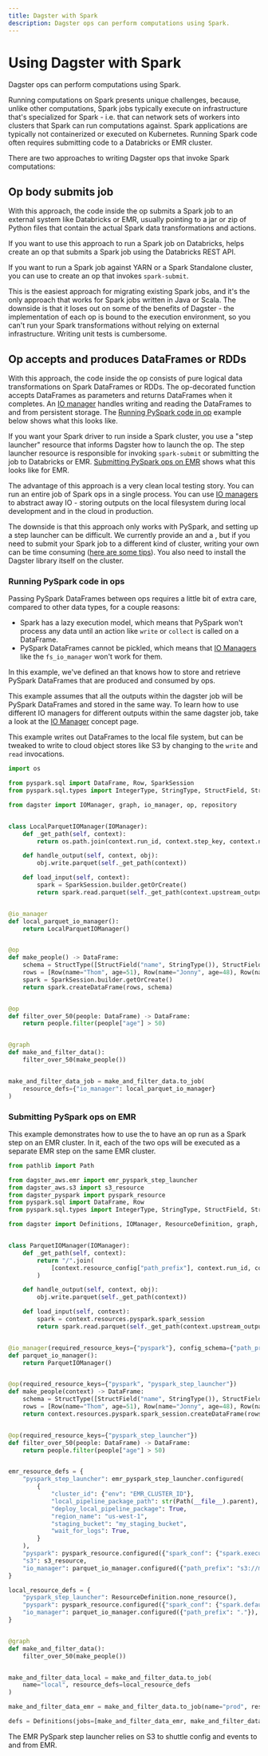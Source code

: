 ```yaml
---
title: Dagster with Spark
description: Dagster ops can perform computations using Spark.
---
```


# Using Dagster with Spark

Dagster ops can perform computations using Spark.

Running computations on Spark presents unique challenges, because, unlike other computations, Spark jobs typically execute on infrastructure that's specialized for Spark - i.e. that can network sets of workers into clusters that Spark can run computations against. Spark applications are typically not containerized or executed on Kubernetes. Running Spark code often requires submitting code to a Databricks or EMR cluster.

There are two approaches to writing Dagster ops that invoke Spark computations:

## Op body submits job

With this approach, the code inside the op submits a Spark job to an external system like Databricks or EMR, usually pointing to a jar or zip of Python files that contain the actual Spark data transformations and actions.

If you want to use this approach to run a Spark job on Databricks, <PyObject module='dagster_databricks' object='create_databricks_job_op' /> helps create an op that submits a Spark job using the Databricks REST API.

If you want to run a Spark job against YARN or a Spark Standalone cluster, you can use <PyObject module='dagster_shell' object='create_shell_command_op' /> to create an op that invokes `spark-submit`.

This is the easiest approach for migrating existing Spark jobs, and it's the only approach that works for Spark jobs written in Java or Scala. The downside is that it loses out on some of the benefits of Dagster - the implementation of each op is bound to the execution environment, so you can't run your Spark transformations without relying on external infrastructure. Writing unit tests is cumbersome.

## Op accepts and produces DataFrames or RDDs

With this approach, the code inside the op consists of pure logical data transformations on Spark DataFrames or RDDs. The op-decorated function accepts DataFrames as parameters and returns DataFrames when it completes. An [IO manager](/concepts/io-management/io-managers) handles writing and reading the DataFrames to and from persistent storage. The [Running PySpark code in op](#running-pyspark-code-in-ops) example below shows what this looks like.

If you want your Spark driver to run inside a Spark cluster, you use a "step launcher" resource that informs Dagster how to launch the op. The step launcher resource is responsible for invoking `spark-submit` or submitting the job to Databricks or EMR. [Submitting PySpark ops on EMR](#submitting-pyspark-ops-on-emr) shows what this looks like for EMR.

The advantage of this approach is a very clean local testing story. You can run an entire job of Spark ops in a single process. You can use [IO managers](/concepts/io-management/io-managers) to abstract away IO - storing outputs on the local filesystem during local development and in the cloud in production.

The downside is that this approach only works with PySpark, and setting up a step launcher can be difficult. We currently provide an <PyObject module='dagster_aws.emr' object='emr_pyspark_step_launcher' /> and a <PyObject module='dagster_databricks' object='databricks_pyspark_step_launcher' />, but if you need to submit your Spark job to a different kind of cluster, writing your own can be time consuming ([here are some tips](https://github.com/dagster-io/dagster/discussions/3201)). You also need to install the Dagster library itself on the cluster.

### Running PySpark code in ops

<CodeReferenceLink filePath="examples/with_pyspark" />

Passing PySpark DataFrames between ops requires a little bit of extra care, compared to other data types, for a couple reasons:

- Spark has a lazy execution model, which means that PySpark won't process any data until an action like `write` or `collect` is called on a DataFrame.
- PySpark DataFrames cannot be pickled, which means that [IO Managers](/concepts/io-management/io-managers) like the `fs_io_manager` won't work for them.

In this example, we've defined an <PyObject module='dagster' object='IOManager' /> that knows how to store and retrieve PySpark DataFrames that are produced and consumed by ops.

This example assumes that all the outputs within the dagster job will be PySpark DataFrames and stored in the same way. To learn how to use different IO managers for different outputs within the same dagster job, take a look at the [IO Manager](/concepts/io-management/io-managers) concept page.

This example writes out DataFrames to the local file system, but can be tweaked to write to cloud object stores like S3 by changing to the `write` and `read` invocations.

```python file=../../with_pyspark/with_pyspark/repository.py startafter=start_repo_marker_0 endbefore=end_repo_marker_0
import os

from pyspark.sql import DataFrame, Row, SparkSession
from pyspark.sql.types import IntegerType, StringType, StructField, StructType

from dagster import IOManager, graph, io_manager, op, repository


class LocalParquetIOManager(IOManager):
    def _get_path(self, context):
        return os.path.join(context.run_id, context.step_key, context.name)

    def handle_output(self, context, obj):
        obj.write.parquet(self._get_path(context))

    def load_input(self, context):
        spark = SparkSession.builder.getOrCreate()
        return spark.read.parquet(self._get_path(context.upstream_output))


@io_manager
def local_parquet_io_manager():
    return LocalParquetIOManager()


@op
def make_people() -> DataFrame:
    schema = StructType([StructField("name", StringType()), StructField("age", IntegerType())])
    rows = [Row(name="Thom", age=51), Row(name="Jonny", age=48), Row(name="Nigel", age=49)]
    spark = SparkSession.builder.getOrCreate()
    return spark.createDataFrame(rows, schema)


@op
def filter_over_50(people: DataFrame) -> DataFrame:
    return people.filter(people["age"] > 50)


@graph
def make_and_filter_data():
    filter_over_50(make_people())


make_and_filter_data_job = make_and_filter_data.to_job(
    resource_defs={"io_manager": local_parquet_io_manager}
)
```

### Submitting PySpark ops on EMR

<CodeReferenceLink filePath="examples/with_pyspark_emr" />

This example demonstrates how to use the <PyObject module='dagster_aws.emr' object='emr_pyspark_step_launcher' /> to have an op run as a Spark step on an EMR cluster. In it, each of the two ops will be executed as a separate EMR step on the same EMR cluster.

```python file=../../with_pyspark_emr/with_pyspark_emr/definitions.py
from pathlib import Path

from dagster_aws.emr import emr_pyspark_step_launcher
from dagster_aws.s3 import s3_resource
from dagster_pyspark import pyspark_resource
from pyspark.sql import DataFrame, Row
from pyspark.sql.types import IntegerType, StringType, StructField, StructType

from dagster import Definitions, IOManager, ResourceDefinition, graph, io_manager, op


class ParquetIOManager(IOManager):
    def _get_path(self, context):
        return "/".join(
            [context.resource_config["path_prefix"], context.run_id, context.step_key, context.name]
        )

    def handle_output(self, context, obj):
        obj.write.parquet(self._get_path(context))

    def load_input(self, context):
        spark = context.resources.pyspark.spark_session
        return spark.read.parquet(self._get_path(context.upstream_output))


@io_manager(required_resource_keys={"pyspark"}, config_schema={"path_prefix": str})
def parquet_io_manager():
    return ParquetIOManager()


@op(required_resource_keys={"pyspark", "pyspark_step_launcher"})
def make_people(context) -> DataFrame:
    schema = StructType([StructField("name", StringType()), StructField("age", IntegerType())])
    rows = [Row(name="Thom", age=51), Row(name="Jonny", age=48), Row(name="Nigel", age=49)]
    return context.resources.pyspark.spark_session.createDataFrame(rows, schema)


@op(required_resource_keys={"pyspark_step_launcher"})
def filter_over_50(people: DataFrame) -> DataFrame:
    return people.filter(people["age"] > 50)


emr_resource_defs = {
    "pyspark_step_launcher": emr_pyspark_step_launcher.configured(
        {
            "cluster_id": {"env": "EMR_CLUSTER_ID"},
            "local_pipeline_package_path": str(Path(__file__).parent),
            "deploy_local_pipeline_package": True,
            "region_name": "us-west-1",
            "staging_bucket": "my_staging_bucket",
            "wait_for_logs": True,
        }
    ),
    "pyspark": pyspark_resource.configured({"spark_conf": {"spark.executor.memory": "2g"}}),
    "s3": s3_resource,
    "io_manager": parquet_io_manager.configured({"path_prefix": "s3://my-s3-bucket"}),
}

local_resource_defs = {
    "pyspark_step_launcher": ResourceDefinition.none_resource(),
    "pyspark": pyspark_resource.configured({"spark_conf": {"spark.default.parallelism": 1}}),
    "io_manager": parquet_io_manager.configured({"path_prefix": "."}),
}


@graph
def make_and_filter_data():
    filter_over_50(make_people())


make_and_filter_data_local = make_and_filter_data.to_job(
    name="local", resource_defs=local_resource_defs
)

make_and_filter_data_emr = make_and_filter_data.to_job(name="prod", resource_defs=emr_resource_defs)

defs = Definitions(jobs=[make_and_filter_data_emr, make_and_filter_data_local])
```

The EMR PySpark step launcher relies on S3 to shuttle config and events to and from EMR.
